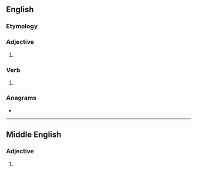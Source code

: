 ==English==

===Etymology===
{{suffix|en|right|est}}

===Adjective===
{{head|en|superlative adjective}}

# {{en-superlative of|right}}

===Verb===
{{head|en|verb form}}

# {{en-archaic second-person singular of|right}}

===Anagrams===
* {{anagrams|en|a=eghirstt|streight|tighters}}

----

==Middle English==

===Adjective===
{{head|enm|adjective form}}

# {{superlative form of|lang=enm|right}}